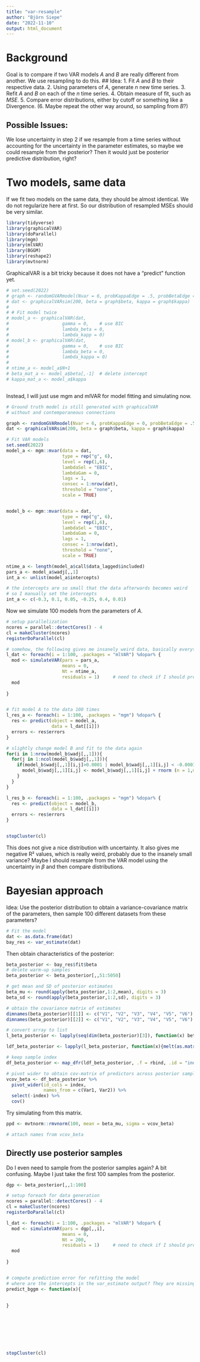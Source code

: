 ```yaml
---
title: "var-resample"
author: "Björn Siepe"
date: "2022-11-10"
output: html_document
---
```

# Background
Goal is to compare if two VAR models $A$ and $B$ are really different from another. We use resampling to do this.
## Idea: 
1. Fit $A$ and $B$ to their respective data. 
2. Using parameters of $A$, generate $n$ new time series.
3. Refit $A$ and $B$ on each of the $n$ time series.
4. Obtain measure of fit, such as $MSE$. 
5. Compare error distributions, either by cutoff or something like a Divergence. 
(6. Maybe repeat the other way around, so sampling from $B$?)


## Possible Issues:
We lose uncertainty in step 2 if we resample from a time series without accounting for the uncertainty in the parameter estimates, so maybe we could resample from the posterior? Then it would just be posterior predictive distribution, right?


# Two models, same data
If we fit two models on the same data, they should be almost identical.
We do not regularize here at first. 
So our distribution of resampled MSEs should be very similar. 
```r

library(tidyverse)
library(graphicalVAR)
library(doParallel)
library(mgm)
library(mlVAR)
library(BGGM)
library(reshape2)
library(mvtnorm)
```

GraphicalVAR is a bit tricky because it does not have a "predict" function
yet. 
```r
# set.seed(2022)
# graph <- randomGVARmodel(Nvar = 6, probKappaEdge = .5, probBetaEdge = .5)
# dat <- graphicalVARsim(200, beta = graph$beta, kappa = graph$kappa)
# 
# # Fit model twice 
# model_a <- graphicalVAR(dat, 
#                    gamma = 0,    # use BIC
#                    lambda_beta = 0,
#                    lambda_kapp = 0)    
# model_b <- graphicalVAR(dat, 
#                    gamma = 0,    # use BIC
#                    lambda_beta = 0,
#                    lambda_kappa = 0)    
# 
# ntime_a <- model_a$N+1
# beta_mat_a <- model_a$beta[,-1]  # delete intercept
# kappa_mat_a <- model_a$kappa



```

Instead, I will just use mgm and mlVAR for model fitting and simulating now. 
```r
# Ground truth model is still generated with graphicalVAR 
# without and contemporaneous connections

graph <- randomGVARmodel(Nvar = 6, probKappaEdge = 0, probBetaEdge = .5)
dat <- graphicalVARsim(200, beta = graph$beta, kappa = graph$kappa)

# Fit VAR models
set.seed(2022)
model_a <- mgm::mvar(data = dat,
                     type = rep("g", 6),
                     level = rep(1,6),
                     lambdaSel = "EBIC",
                     lambdaGam = 0,
                     lags = 1,
                     consec = 1:nrow(dat),
                     threshold = "none", 
                     scale = TRUE)


model_b <- mgm::mvar(data = dat,
                     type = rep("g", 6),
                     level = rep(1,6),
                     lambdaSel = "EBIC",
                     lambdaGam = 0,
                     lags = 1,
                     consec = 1:nrow(dat),
                     threshold = "none", 
                     scale = TRUE)

ntime_a <- length(model_a$call$data_lagged$included)
pars_a <- model_a$wadj[,,1]
int_a <- unlist(model_a$intercepts)

# the intercepts are so small that the data afterwards becomes weird
# so I manually set the intercepts
int_a <- c(-0.3, 0.1, 0.05, -0.25, 0.4, 0.01)

```




Now we simulate 100 models from the parameters of $A$. 
```r
# setup parallelization
ncores = parallel::detectCores() - 4
cl = makeCluster(ncores)
registerDoParallel(cl)

# somehow, the following gives me insanely weird data, basically everything is almost zero
l_dat <- foreach(i = 1:100, .packages = "mlVAR") %dopar% {
  mod <- simulateVAR(pars = pars_a,
                     means = 0,
                     Nt = ntime_a,
                     residuals = 1)     # need to check if I should provide residual covariance matrix here
  mod
  
}


# fit model A to the data 100 times
l_res_a <- foreach(i = 1:100, .packages = "mgm") %dopar% {
  res <- predict(object = model_a, 
                 data = l_dat[[i]])
  errors <- res$errors
}

# slightly change model B and fit to the data again
for(i in 1:nrow(model_b$wadj[,,1])){
  for(j in 1:ncol(model_b$wadj[,,1])){
    if(model_b$wadj[,,1][i,j]>0.0001 | model_b$wadj[,,1][i,j] < -0.0001){
      model_b$wadj[,,1][i,j] <- model_b$wadj[,,1][i,j] + rnorm (n = 1,mean = 0.05, sd = 0.01)
    }
  }
}

l_res_b <- foreach(i = 1:100, .packages = "mgm") %dopar% {
  res <- predict(object = model_b, 
                 data = l_dat[[i]])
  errors <- res$errors
}


stopCluster(cl)
```

This does not give a nice distribution with uncertainty.
It also gives me negative R² values, which is really weird, probably
due to the insanely small variance?
Maybe I should resample from the VAR model using the uncertainty
in $\beta$ and then compare distributions. 



# Bayesian approach
Idea: Use the posterior distribution to obtain a variance-covariance
matrix of the parameters, then sample 100 different datasets from these parameters?
```r
# Fit the model
dat <- as.data.frame(dat)
bay_res <- var_estimate(dat)
```
Then obtain characteristics of the posterior: 
```r
beta_posterior <- bay_res$fit$beta
# delete warm-up samples
beta_posterior <- beta_posterior[,,51:5050]

# get mean and SD of posterior estimates
beta_mu <- round(apply(beta_posterior,1:2,mean), digits = 3)
beta_sd <- round(apply(beta_posterior,1:2,sd), digits = 3)

# obtain the covariance matrix of estimates
dimnames(beta_posterior)[[1]] <- c("V1", "V2", "V3", "V4", "V5", "V6")
dimnames(beta_posterior)[[2]] <- c("V1", "V2", "V3", "V4", "V5", "V6")

# convert array to list
l_beta_posterior <- lapply(seq(dim(beta_posterior)[3]), function(x) beta_posterior[,,x])

ldf_beta_posterior <- lapply(l_beta_posterior, function(x){melt(as.matrix(x))})

# keep sample index
df_beta_posterior <- map_dfr(ldf_beta_posterior, .f = rbind, .id = "index")

# pivot wider to obtain cov-matrix of predictors across posterior samples
vcov_beta <- df_beta_posterior %>% 
  pivot_wider(id_cols = index,
              names_from = c(Var1, Var2)) %>% 
  select(-index) %>% 
  cov()
```

Try simulating from this matrix. 
```r
ppd <- mvtnorm::rmvnorm(100, mean = beta_mu, sigma = vcov_beta)

# attach names from vcov_beta


```



## Directly use posterior samples
Do I even need to sample from the posterior samples again? A bit confusing.
Maybe I just take the first 100 samples from the posterior. 
```r
dgp <- beta_posterior[,,1:100]

# setup foreach for data generation
ncores = parallel::detectCores() - 4
cl = makeCluster(ncores)
registerDoParallel(cl)

l_dat <- foreach(i = 1:100, .packages = "mlVAR") %dopar% {
  mod <- simulateVAR(pars = dgp[,,i],
                     means = 0,
                     Nt = 200,
                     residuals = 1)     # need to check if I should provide residual covariance matrix here
  mod
  
}


# compute prediction error for refitting the model
# where are the intercepts in the var_estimate output? They are missing!
predict_bggm <- function(x){
  
  
}








stopCluster(cl)

```




